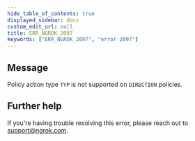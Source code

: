 ```yaml
---
hide_table_of_contents: true
displayed_sidebar: docs
custom_edit_url: null
title: ERR_NGROK_2097
keywords: ["ERR_NGROK_2097", "error 2097"]
---
```


## Message

Policy action type `TYP` is not supported on `DIRECTION` policies.

## Further help

If you're having trouble resolving this error, please reach out to [support@ngrok.com](mailto:support@ngrok.com?subject=Help%20with%20ERR_NGROK_2097).
